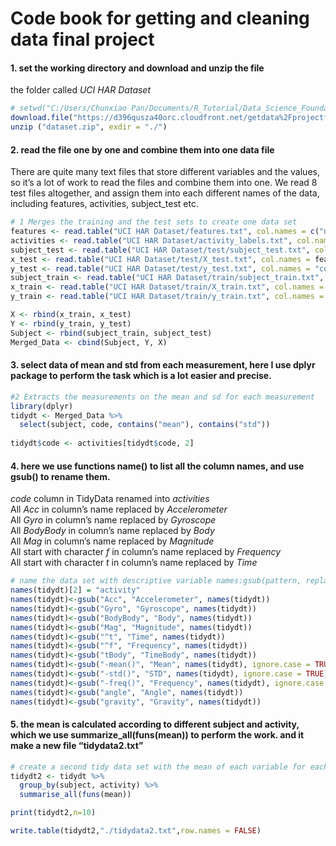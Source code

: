 # Code book for getting and cleaning data final project

#### 1. set the working directory and download and unzip the file

the folder called *UCI HAR Dataset*

```r
# setwd("C:/Users/Chunxiao Pan/Documents/R_Tutorial/Data_Science_Foundations_using_R_Specialization/clean_data_project")
download.file("https://d396qusza40orc.cloudfront.net/getdata%2Fprojectfiles%2FUCI%20HAR%20Dataset.zip","./dataset.zip")
unzip ("dataset.zip", exdir = "./")
```

#### 2. read the file one by one and combine them into one data file

There are quite many text files that store different variables and the values, so it's a lot of work to read the files and combine them into one. We read 8 test files altogether, and assign them into each different names of the data, including features, activities, subject_test etc.

```r
# 1 Merges the training and the test sets to create one data set
features <- read.table("UCI HAR Dataset/features.txt", col.names = c("n","functions"))
activities <- read.table("UCI HAR Dataset/activity_labels.txt", col.names = c("code", "activity"))
subject_test <- read.table("UCI HAR Dataset/test/subject_test.txt", col.names = "subject")
x_test <- read.table("UCI HAR Dataset/test/X_test.txt", col.names = features$functions)
y_test <- read.table("UCI HAR Dataset/test/y_test.txt", col.names = "code")
subject_train <- read.table("UCI HAR Dataset/train/subject_train.txt", col.names = "subject")
x_train <- read.table("UCI HAR Dataset/train/X_train.txt", col.names = features$functions)
y_train <- read.table("UCI HAR Dataset/train/y_train.txt", col.names = "code")

X <- rbind(x_train, x_test)
Y <- rbind(y_train, y_test)
Subject <- rbind(subject_train, subject_test)
Merged_Data <- cbind(Subject, Y, X)
```

#### 3. select data of mean and std from each measurement, here I use dplyr package to perform the task which is a lot easier and precise.

```r
#2 Extracts the measurements on the mean and sd for each measurement
library(dplyr)
tidydt <- Merged_Data %>% 
  select(subject, code, contains("mean"), contains("std")) 
  
tidydt$code <- activities[tidydt$code, 2]

```

#### 4. here we use functions name() to list all the column names, and use gsub() to rename them.

*code* column in TidyData renamed into *activities*\
All *Acc* in column’s name replaced by *Accelerometer*\
All *Gyro* in column’s name replaced by *Gyroscope*\
All *BodyBody* in column’s name replaced by *Body*\
All *Mag* in column’s name replaced by *Magnitude*\
All start with character *f* in column’s name replaced by *Frequency*\
All start with character *t* in column’s name replaced by *Time*

```r
# name the data set with descriptive variable names:gsub(pattern, replacement, x) 
names(tidydt)[2] = "activity"
names(tidydt)<-gsub("Acc", "Accelerometer", names(tidydt))
names(tidydt)<-gsub("Gyro", "Gyroscope", names(tidydt))
names(tidydt)<-gsub("BodyBody", "Body", names(tidydt))
names(tidydt)<-gsub("Mag", "Magnitude", names(tidydt))
names(tidydt)<-gsub("^t", "Time", names(tidydt))
names(tidydt)<-gsub("^f", "Frequency", names(tidydt))
names(tidydt)<-gsub("tBody", "TimeBody", names(tidydt))
names(tidydt)<-gsub("-mean()", "Mean", names(tidydt), ignore.case = TRUE)
names(tidydt)<-gsub("-std()", "STD", names(tidydt), ignore.case = TRUE)
names(tidydt)<-gsub("-freq()", "Frequency", names(tidydt), ignore.case = TRUE)
names(tidydt)<-gsub("angle", "Angle", names(tidydt))
names(tidydt)<-gsub("gravity", "Gravity", names(tidydt))

```

#### 5. the mean is calculated according to different subject and activity, which we use summarize_all(funs(mean)) to perform the work. and it make a new file "tidydata2.txt"

```r
# create a second tidy data set with the mean of each variable for each activity and each subject
tidydt2 <- tidydt %>% 
  group_by(subject, activity) %>% 
  summarise_all(funs(mean))

print(tidydt2,n=10)

write.table(tidydt2,"./tidydata2.txt",row.names = FALSE)
```
